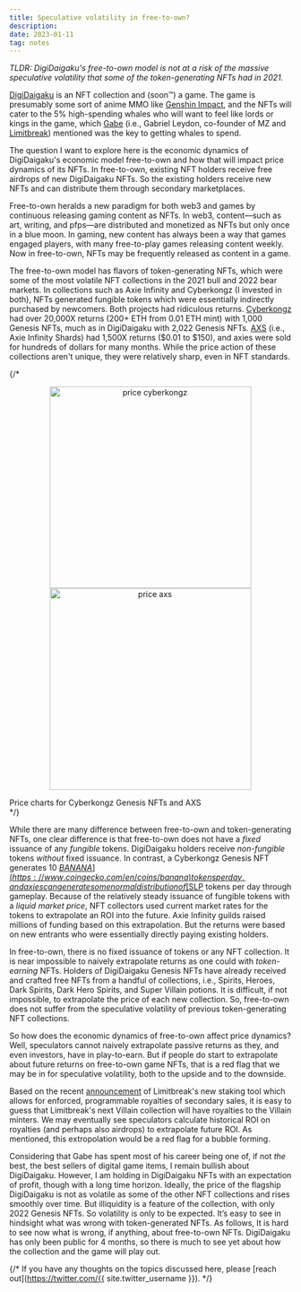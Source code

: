 ```yaml
---
title: Speculative volatility in free-to-own?
description:
date: 2023-01-11
tag: notes
---
```


*TLDR: DigiDaigaku's free-to-own model is not at a risk of the massive speculative volatility that some of the token-generating NFTs had in 2021.*

[DigiDaigaku](http://digidaigaku.com) is an NFT collection and (soon™) a game. The game is presumably some sort of anime MMO like [Genshin Impact](https://genshin.mihoyo.com), and the NFTs will cater to the 5% high-spending whales who will want to feel like lords or kings in the game, which [Gabe](http://twitter.com/gabrielleydon) (i.e., Gabriel Leydon, co-founder of MZ and [Limitbreak](http://limitbreak.com)) mentioned was the key to getting whales to spend.

The question I want to explore here is the economic dynamics of DigiDaigaku's economic model free-to-own and how that will impact price dynamics of its NFTs. In free-to-own, existing NFT holders receive free airdrops of new DigiDaigaku NFTs. So the existing holders receive new NFTs and can distribute them through secondary marketplaces.

Free-to-own heralds a new paradigm for both web3 and games by continuous releasing gaming content as NFTs. In web3, content—such as art, writing, and pfps—are distributed and monetized as NFTs but only once in a blue moon. In gaming, new content has always been a way that games engaged players, with many free-to-play games releasing content weekly. Now in free-to-own, NFTs may be frequently released as content in a game.

The free-to-own model has flavors of token-generating NFTs, which were some of the most volatile NFT collections in the 2021 bull and 2022 bear markets. In collections such as Axie Infinity and Cyberkongz (I invested in both), NFTs generated fungible tokens which were essentially indirectly purchased by newcomers. Both projects had ridiculous returns. [Cyberkongz](https://opensea.io/collection/cyberkongz/activity) had over 20,000X returns (200+ ETH from 0.01 ETH mint) with 1,000 Genesis NFTs, much as in DigiDaigaku with 2,022 Genesis NFTs. [AXS](https://www.coingecko.com/en/coins/axie-infinity) (i.e., Axie Infinity Shards) had 1,500X returns ($0.01 to $150), and axies were sold for hundreds of dollars for many months. While the price action of these collections aren't unique, they were relatively sharp, even in NFT standards.

{/* <center>
<img src="/assets/img/price ck.png" alt="price cyberkongz" width="360">
<img src="/assets/img/price axs.png" alt="price axs" width="360">
</center>
<div class="caption">
Price charts for Cyberkongz Genesis NFTs and AXS
</div> */}

While there are many difference between free-to-own and token-generating NFTs, one clear difference is that free-to-own does not have a *fixed* issuance of any *fungible* tokens. DigiDaigaku holders receive *non-fungible* tokens *without* fixed issuance. In contrast, a Cyberkongz Genesis NFT generates 10 [$BANANA](https://www.coingecko.com/en/coins/banana) tokens per day, and axies can generate some normal distribution of [$SLP](https://www.coingecko.com/en/coins/smooth-love-potion) tokens per day through gameplay. Because of the relatively steady issuance of fungible tokens with a *liquid market price*, NFT collectors used current market rates for the tokens to extrapolate an ROI into the future. Axie Infinity guilds raised millions of funding based on this extrapolation. But the returns were based on new entrants who were essentially directly paying existing holders.

In free-to-own, there is no fixed issuance of tokens or any NFT collection. It is near impossible to naively extrapolate returns as one could with *token-earning* NFTs. Holders of DigiDaigaku Genesis NFTs have already received and crafted free NFTs from a handful of collections, i.e., Spirits, Heroes, Dark Spirits, Dark Hero Spirits, and Super Villain potions. It is difficult, if not impossible, to extrapolate the price of each new collection. So, free-to-own does not suffer from the speculative volatility of previous token-generating NFT collections.

So how does the economic dynamics of free-to-own affect price dynamics? Well, speculators cannot naively extrapolate passive returns as they, and even investors, have in play-to-earn. But if people do start to extrapolate about future returns on free-to-own game NFTs, that is a red flag that we may be in for speculative volatility, both to the upside and to the downside.

Based on the recent [announcement](https://medium.com/limit-break/introducing-opt-in-programmable-royalties-and-more-through-staking-by-limit-break-3a166e3749e3) of Limitbreak's new staking tool which allows for enforced, programmable royalties of secondary sales, it is easy to guess that Limitbreak's next Villain collection will have royalties to the Villain minters. We may eventually see speculators calculate historical ROI on royalties (and perhaps also airdrops) to extrapolate future ROI. As mentioned, this extropolation would be a red flag for a bubble forming.

Considering that Gabe has spent most of his career being one of, if not *the* best, the best sellers of digital game items, I remain bullish about DigiDaigaku. However, I am holding in DigiDaigaku NFTs with an expectation of profit, though with a long time horizon. Ideally, the price of the flagship DigiDaigaku is not as volatile as some of the other NFT collections and rises smoothly over time. But illiquidity is a feature of the collection, with only 2022 Genesis NFTs. So volatility is only to be expected. It’s easy to see in hindsight what was wrong with token-generated NFTs. As follows, It is hard to see now what is wrong, if anything, about free-to-own NFTs. DigiDaigaku has only been public for 4 months, so there is much to see yet about how the collection and the game will play out.

{/* If you have any thoughts on the topics discussed here, please [reach out](https://twitter.com/{{ site.twitter_username }}). */}

<div class="ml-embedded ml-lightmode" data-form="TFLxAH"></div>
<div class="ml-embedded ml-darkmode" data-form="g66UhP"></div>
